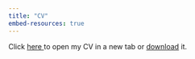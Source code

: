 ```yaml
---
title: "CV"
embed-resources: true
---
```


Click <a href="assets/bhagia_CV.pdf" target="_blank"> here </a> to open my CV in a new tab or <a href="assets/bhagia_CV.pdf" download="assets/bhagia_CV.pdf">download</a> it.

<object class="pdfembed" data="assets/bhagia_CV.pdf" type="application/pdf" style="width:100%; height:600px;">
</object>

